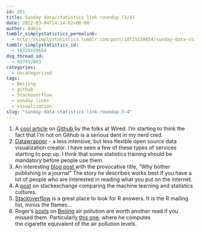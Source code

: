 ```yaml
---
id: 261
title: Sunday data/statistics link roundup (3/4)
date: 2012-03-04T14:14:02+00:00
author: Admin
tumblr_simplystatistics_permalink:
  - http://simplystatistics.tumblr.com/post/18725159654/sunday-data-statistics-link-roundup-3-4
tumblr_simplystatistics_id:
  - 18725159654
dsq_thread_id:
  - 937457083
categories:
  - Uncategorized
tags:
  - Beijing
  - github
  - Stackoverflow
  - sunday links
  - visualization
slug: "sunday-data-statistics-link-roundup-3-4"
---
```

  1. A <a href="http://www.wired.com/wiredenterprise/2012/02/github/all/1" target="_blank">cool article</a> on <a href="https://github.com/" target="_blank">Github </a>by the folks at Wired. I&#8217;m starting to think the fact that I&#8217;m not on Github is a serious dent in my nerd cred. 
  2. <a href="http://www.visualisingdata.com/index.php/2012/02/datawrapper-open-source-data-visualisation-creator/" target="_blank">Datawrapper</a> - a less intensive, but less flexible open source data visualization creator. I have seen a few of these types of services starting to pop up. I think that some statistics training should be mandatory before people use them. 
  3. An interesting <a href="http://research.iheartanthony.com/2012/02/23/why-bother-publishing-in-a-journal-2/" target="_blank">blog post </a>with the provocative title, &#8220;Why bother publishing in a journal&#8221; The story he describes works best if you have a lot of people who are interested in reading what you put on the internet. 
  4. A <a href="http://stats.stackexchange.com/questions/6/the-two-cultures-statistics-vs-machine-learning" target="_blank">post</a> on stackexchange comparing the machine learning and statistics cultures. 
  5. <a href="http://stackoverflow.com/questions/tagged/r" target="_blank">Stackoverflow</a> is a great place to look for R answers. It is the R mailing list, minus the flames&#8230;
  6. Roger&#8217;s <a href="http://simplystatistics.tumblr.com/post/13897994725/plotting-beijingair-data" target="_blank">posts</a> on <a href="http://simplystatistics.tumblr.com/post/13601935082/beijing-air" target="_blank">Beijing</a> air pollution are worth another read if you missed them. Particularly <a href="http://simplystatistics.tumblr.com/post/14214147778/smoking-is-a-choice-breathing-is-not" target="_blank">this one</a>, where he computes the cigarette equivalent of the air pollution levels. 

